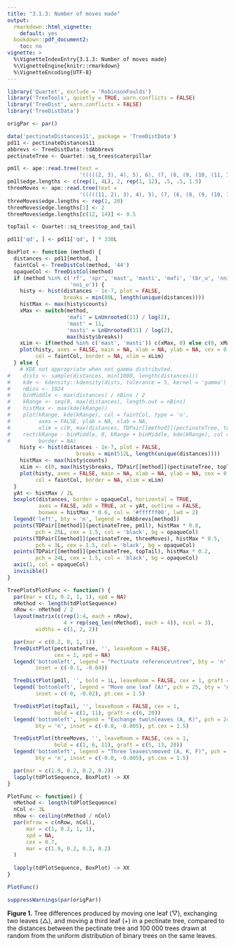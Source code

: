 ```yaml
---
title: "3.1.3: Number of moves made"
output: 
  rmarkdown::html_vignette:
    default: yes
  bookdown::pdf_document2:
    toc: no
vignette: >
  %\VignetteIndexEntry{3.1.3: Number of moves made}
  %\VignetteEngine{knitr::rmarkdown}
  %\VignetteEncoding{UTF-8}
---
```


```r
library('Quartet', exclude = 'RobinsonFoulds')
library('TreeTools', quietly = TRUE, warn.conflicts = FALSE)
library('TreeDist', warn.conflicts = FALSE)
library('TreeDistData')

origPar <- par()

data('pectinateDistances11', package = 'TreeDistData')
pd11 <- pectinateDistances11
abbrevs <- TreeDistData::tdAbbrevs
pectinateTree <- Quartet::sq_trees$caterpillar

pm1l <- ape::read.tree(text = 
                       '(((((2, 3), 4), 5), 6), (7, (8, (9, (10, (11, 1))))));')
pm1l$edge.lengths <- c(rep(1, 4L), 2, rep(1, 12), .5, .5, 1.5)
threeMoves <- ape::read.tree(text = 
                       '(((((11, 2), 3), 4), 5), (7, (6, (8, (9, (10, 1))))));')
threeMoves$edge.lengths <- rep(1, 20)
threeMoves$edge.lengths[1] <- 2
threeMoves$edge.lengths[c(12, 14)] <- 0.5

topTail <- Quartet::sq_trees$top_and_tail

pd11['qd', ] <- pd11['qd', ] * 330L

BoxPlot <- function (method) {
  distances <- pd11[method, ]
  faintCol <- TreeDistCol(method, '44')
  opaqueCol <- TreeDistCol(method)
  if (method %in% c('rf', 'spr', 'mast', 'masti', 'mafi', 'tbr_u', 'nni_t',
                    'nni_u')) {
    histy <- hist(distances - 1e-7, plot = FALSE,
                  breaks = min(80L, length(unique(distances))))
    histMax <- max(histy$counts)
    xMax <- switch(method,
                   'mafi' = LnUnrooted(11) / log(2),
                   'mast' = 11,
                   'masti' = LnUnrooted(11) / log(2),
                   max(histy$breaks))
    xLim <- if(method %in% c('mast', 'masti')) c(xMax, 0) else c(0, xMax)
    plot(histy, axes = FALSE, main = NA, xlab = NA, ylab = NA, cex = 0.8,
         col = faintCol, border = NA, xlim = xLim)
  } else {
    # KDE not appropriate when not gamma distributed.
#    dists <- sample(distances, min(1000, length(distances)))
#    kde <- kdensity::kdensity(dists, tolerance = 5, kernel = 'gamma')
#    nBins <- 1024
#    binMiddle <- max(distances) / nBins / 2
#    kRange <- seq(0, max(distances), length.out = nBins)
#    histMax <- max(kde(kRange))
#    plot(kRange, kde(kRange), col = faintCol, type = 'n',
#         axes = FALSE, ylab = NA, xlab = NA,
#         xlim = c(0, max(distances, TDPair[[method]](pectinateTree, topTail))))
#    rect(kRange - binMiddle, 0, kRange + binMiddle, kde(kRange), col = faintCol,
#         border = NA)
    histy <- hist(distances - 1e-7, plot = FALSE,
                      breaks = min(512L, length(unique(distances))))
    histMax <- max(histy$counts)
    xLim <- c(0, max(histy$breaks, TDPair[[method]](pectinateTree, topTail)))
    plot(histy, axes = FALSE, main = NA, xlab = NA, ylab = NA, cex = 0.8,
         col = faintCol, border = NA, xlim = xLim)
  }
  yAt <- histMax / 2L
  boxplot(distances, border = opaqueCol, horizontal = TRUE,
          axes = FALSE, add = TRUE, at = yAt, outline = FALSE, 
          boxwex = histMax * 0.6, col = '#ffffff00', lwd = 2)
  legend('left', bty = 'n', legend = tdAbbrevs[method])
  points(TDPair[[method]](pectinateTree, pm1l), histMax * 0.8,
         pch = 25L, cex = 1.5, col = 'black', bg = opaqueCol)
  points(TDPair[[method]](pectinateTree, threeMoves), histMax * 0.5,
         pch = 3L, cex = 1.5, col = 'black', bg = opaqueCol)
  points(TDPair[[method]](pectinateTree, topTail), histMax * 0.2,
         pch = 24L, cex = 1.5, col = 'black', bg = opaqueCol)
  axis(1, col = opaqueCol)
  invisible()
}
```

```r
TreePlotsPlotFunc <- function() {
  par(mar = c(1, 0.2, 1, 1), xpd = NA)
  nMethod <- length(tdPlotSequence)
  nRow <- nMethod / 2
  layout(matrix(c(rep(1:4, each = nRow),
                  4 + rep(seq_len(nMethod), each = 4)), ncol = 3),
         widths = c(1, 2, 2))

  par(mar = c(0.2, 0, 1, 1))
  TreeDistPlot(pectinateTree, '', leaveRoom = FALSE, 
               cex = 1, xpd = NA)
  legend('bottomleft', legend = "Pectinate reference\ntree", bty = 'n',
         inset = c(-0.1, -0.04))

  TreeDistPlot(pm1l, '', bold = 1L, leaveRoom = FALSE, cex = 1, graft = 20)
  legend('bottomleft', legend = "Move one leaf (A)", pch = 25, bty = 'n',
         inset = c(-0, -0.02), pt.cex = 1.5)

  TreeDistPlot(topTail, '', leaveRoom = FALSE, cex = 1,
               bold = c(1, 11), graft = c(6, 20))
  legend('bottomleft', legend = "Exchange two\nleaves (A, K)", pch = 24,
         bty = 'n', inset = c(-0.0, -0.005), pt.cex = 1.5)

  TreeDistPlot(threeMoves, '', leaveRoom = FALSE, cex = 1,
               bold = c(1, 6, 11), graft = c(5, 13, 20))
  legend('bottomleft', legend = "Three leaves\nmoved (A, K, F)", pch = 3, 
         bty = 'n', inset = c(-0.0, -0.005), pt.cex = 1.5)

  par(mar = c(1.9, 0.2, 0.2, 0.2))
  lapply(tdPlotSequence, BoxPlot) -> XX
}

PlotFunc <- function() {
  nMethod <- length(tdPlotSequence)
  nCol <- 3L
  nRow <- ceiling(nMethod / nCol)
  par(mfrow = c(nRow, nCol),
      mar = c(1, 0.2, 1, 1),
      xpd = NA,
      cex = 0.7,
      mar = c(1.9, 0.2, 0.2, 0.2)
  )
  
  lapply(tdPlotSequence, BoxPlot) -> XX
}

PlotFunc()
```

```r
suppressWarnings(par(origPar))
```
<!--PlotMe(1, oneCol, 1.75, PlotFunc)-->
**Figure 1.** Tree differences produced by moving one leaf (▽), exchanging two
leaves (△), and moving a third leaf (+) in a pectinate tree, compared to the
distances between the pectinate tree and 100 000 trees drawn at random from the
uniform distribution of binary trees on the same leaves.
